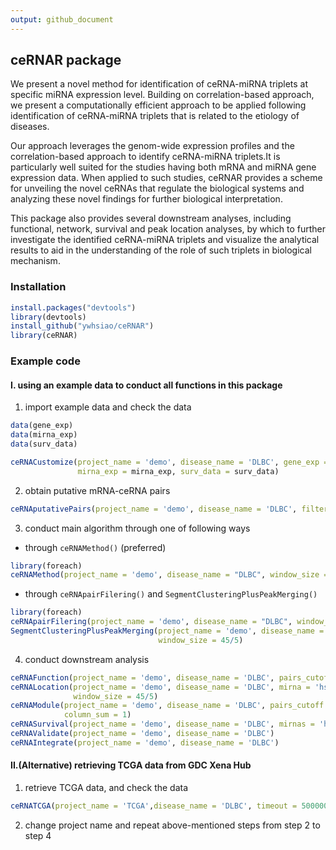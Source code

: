 ```yaml
---
output: github_document
---
```


## ceRNAR package

We present a novel method for identification of ceRNA-miRNA triplets at specific miRNA expression level. Building on correlation-based approach, we present a computationally
efficient approach to be applied following identification of ceRNA-miRNA triplets that is related to the etiology of diseases.

Our approach leverages
the genom-wide expression profiles and the correlation-based approach to identify ceRNA-miRNA triplets.It is particularly well suited for the studies having both mRNA and miRNA gene expression data. When applied to such studies, ceRNAR provides a scheme for unveiling the novel ceRNAs that regulate the biological systems and analyzing these novel findings for further biological interpretation.

This package also
provides several downstream analyses, including functional, network, survival and peak location analyses, by which to further investigate the identified ceRNA-miRNA triplets and visualize the analytical results to aid in the understanding of the role of such triplets in biological mechanism.

### Installation

```r
install.packages("devtools")
library(devtools)
install_github("ywhsiao/ceRNAR")
library(ceRNAR)
```

### Example code

#### I. using an example data to conduct all functions in this package

1. import example data and check the data

```r
data(gene_exp)
data(mirna_exp)
data(surv_data)

ceRNACustomize(project_name = 'demo', disease_name = 'DLBC', gene_exp = gene_exp, 
               mirna_exp = mirna_exp, surv_data = surv_data)
```

2. obtain putative mRNA-ceRNA pairs

```r
ceRNAputativePairs(project_name = 'demo', disease_name = 'DLBC', filtering = 'less')
```


3. conduct main algorithm through one of following ways

  + through `ceRNAMethod()` (preferred)

```r
library(foreach)
ceRNAMethod(project_name = 'demo', disease_name = "DLBC", window_size = 45/5)
```

  + through `ceRNApairFilering()` and `SegmentClusteringPlusPeakMerging()`
  
```r
library(foreach)
ceRNApairFilering(project_name = 'demo', disease_name = "DLBC", window_size = 45/5)
SegmentClusteringPlusPeakMerging(project_name = 'demo', disease_name = "DLBC", 
                                 window_size = 45/5)
```

4. conduct downstream analysis

```r
ceRNAFunction(project_name = 'demo', disease_name = 'DLBC', pairs_cutoff = 1)
ceRNALocation(project_name = 'demo', disease_name = 'DLBC', mirna = 'hsa-miR-101-3p', 
              window_size = 45/5)
ceRNAModule(project_name = 'demo', disease_name = 'DLBC', pairs_cutoff = 5, 
            column_sum = 1)
ceRNASurvival(project_name = 'demo', disease_name = 'DLBC', mirnas = 'hsa-miR-101-3p')
ceRNAValidate(project_name = 'demo', disease_name = 'DLBC')
ceRNAIntegrate(project_name = 'demo', disease_name = 'DLBC')

```

#### II.(Alternative) retrieving TCGA data from GDC Xena Hub

1. retrieve TCGA data, and check the data

```r
ceRNATCGA(project_name = 'TCGA',disease_name = 'DLBC', timeout = 5000000)
```


2. change project name and repeat above-mentioned steps from step 2 to step 4 
